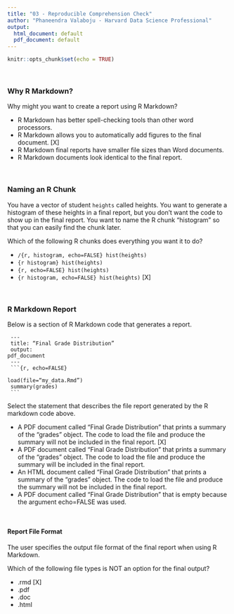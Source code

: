 ```yaml
---
title: "03 - Reproducible Comprehension Check"
author: "Phaneendra Valaboju - Harvard Data Science Professional"
output:
  html_document: default
  pdf_document: default
---
```


```r
knitr::opts_chunk$set(echo = TRUE)
```

<br/>

### **Why R Markdown?**

Why might you want to create a report using R Markdown?

- R Markdown has better spell-checking tools than other word processors.
- R Markdown allows you to automatically add figures to the final document. [X]
- R Markdown final reports have smaller file sizes than Word documents.
- R Markdown documents look identical to the final report.


<br/>

### **Naming an R Chunk**

You have a vector of student ```heights``` called heights. You want to generate a histogram of these heights in a final report, but you don’t want the code to show up in the final report. You want to name the R chunk “histogram” so that you can easily find the chunk later.

Which of the following R chunks does everything you want it to do?

- ``` /{r, histogram, echo=FALSE} hist(heights)``` 
- ``` {r histogram} hist(heights) ```      
- ``` {r, echo=FALSE} hist(heights) ```      
- ``` {r histogram, echo=FALSE} hist(heights)``` [X]     

<br/>

### **R Markdown Report**

Below is a section of R Markdown code that generates a report.

<code>
&#8208;&#8208;&#8208; <br/>
  title: "Final Grade Distribution" <br/>
  output: pdf_document <br/>
  &#8208;&#8208;&#8208; <br/>
  &#96;&#96;&#96;{r, echo=FALSE} <br/>
  load(file="my_data.Rmd") <br/>
  summary(grades) <br/>
  &#96;&#96;&#96;
</code>


 Select the statement that describes the file report generated by the R markdown code above.

- A PDF document called “Final Grade Distribution” that prints a summary of the “grades” object. The code to load the file and produce the summary will not be included in the final report. [X]
- A PDF document called “Final Grade Distribution” that prints a summary of the “grades” object. The code to load the file and produce the summary will be included in the final report.
- An HTML document called “Final Grade Distribution” that prints a summary of the “grades” object. The code to load the file and produce the summary will not be included in the final report.
- A PDF document called “Final Grade Distribution” that is empty because the argument echo=FALSE was used.

<br/>

#### **Report File Format**

The user specifies the output file format of the final report when using R Markdown.

Which of the following file types is NOT an option for the final output?

- .rmd [X]
- .pdf
- .doc
- .html